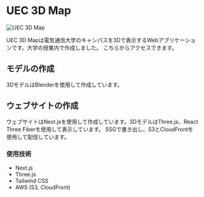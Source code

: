 

# UEC 3D Map

<Image src={screenshotImage} alt="UEC 3D Map" />

UEC 3D Mapは電気通信大学のキャンパスを3Dで表示するWebアプリケーションです。大学の授業内で作成しました。
こちらからアクセスできます。

<LinkCard href="https://www.uec.ac.jp/about/profile/access/map/" />

## モデルの作成

3DモデルはBlenderを使用して作成しています。

## ウェブサイトの作成

ウェブサイトはNext.jsを使用して作成しています。3DモデルはThree.js、React Three Fiberを使用して表示しています。
SSGで書き出し、S3とCloudFrontを使用して配信しています。

### 使用技術

- Next.js
- Three.js
- Tailwind CSS
- AWS (S3, CloudFront)
